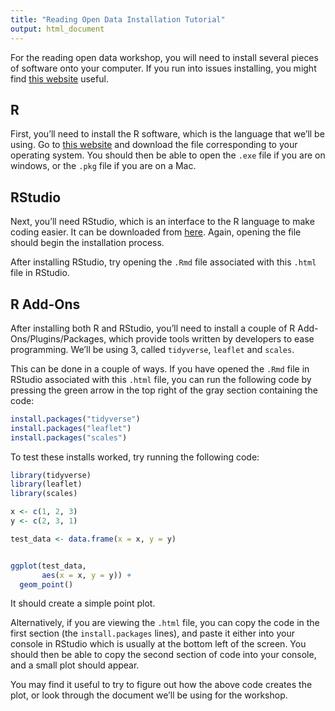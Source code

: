 ```yaml
---
title: "Reading Open Data Installation Tutorial"
output: html_document
---
```



For the reading open data workshop, you will need to install several pieces of software onto your computer. If you run into issues installing, you might find [this website](https://r4ds.had.co.nz/introduction.html#prerequisites)  useful. 

## R

First, you'll need to install the R software, which is the language that we'll be using. Go to [this website](https://cloud.r-project.org/) and download the file corresponding to your operating system. You should then be able to open the `.exe` file if you are on windows, or the `.pkg` file if you are on a Mac. 

## RStudio

Next, you'll need RStudio, which is an interface to the R language to make coding easier. It can be downloaded from [here](https://rstudio.com/products/rstudio/download/#download). Again, opening the file should begin the installation process. 

After installing RStudio, try opening the `.Rmd` file associated with this `.html` file in RStudio.  

## R Add-Ons

After installing both R and RStudio, you'll need to install a couple of R Add-Ons/Plugins/Packages, which provide tools written by developers to ease programming. We'll be using 3, called `tidyverse`, `leaflet` and `scales`. 

This can be done in a couple of ways. If you have opened the `.Rmd` file in RStudio associated with this `.html` file, you can run the following code by pressing the green arrow in the top right of the gray section containing the code:

```r
install.packages("tidyverse")
install.packages("leaflet")
install.packages("scales")
```

To test these installs worked, try running the following code:

```r
library(tidyverse)
library(leaflet)
library(scales)

x <- c(1, 2, 3)
y <- c(2, 3, 1)

test_data <- data.frame(x = x, y = y)


ggplot(test_data,
       aes(x = x, y = y)) +
  geom_point()
```

It should create a simple point plot. 

Alternatively, if you are viewing the `.html` file, you can copy the code in the first section (the `install.packages` lines), and paste it either into your console in RStudio which is usually at the bottom left of the screen. You should then be able to copy the second section of code into your console, and a small plot should appear. 

You may find it useful to try to figure out how the above code creates the plot, or look through the document we'll be using for the workshop. 
